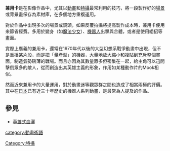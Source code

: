 {{Unreferenced|time=2019-11-03T03:27:38+00:00}}
'''兼用卡'''是在影像作品中，尤其以[[動畫|動畫]]和[[特攝|特攝]]最常利用的技巧，將一段製作好的[[場景|場景]]或背景畫保存為素材庫，在多個地方重複運用。

對於作品中出現多次的場景或鏡頭，如果反覆拍攝將提高製作成本時，兼用卡便用來節省經費。多用於變身（如[[魔法少女|魔法少女]]）、[[機器人|機器人]]出擊與合體，或者是使用絕招等畫面。

實際上廣義的兼用卡，還常在1970年代以後的大型幻想系戰爭動畫中出現，但不是重播某片段，而是把「量產型」的機器，大量地放大縮小和複貼到充斥整個畫面，制造氣勢磅薄的戰場。而且亦因為其數量眾多但密集在一起，給主角可以迅間擊倒眾多的敵人，從而創造出其英雄主義的形象，作用如某種動作片的Mook相似。

然而近來兼用卡的大量運用，對於動畫迷等觀眾群之間也造成了相當兩極的評價。其中在[[日本|日本]]已有近三十年歷史的機器人系列動畫，是最常為人提及的作品。

==參見==
*[[英雄式血灑|英雄式血灑]]

<!--兼用卡最大宗：機動戰士Gundam Seed Destiny&機動戰士Gundam Seed Destiny-->

[[category:動畫術語|category:動畫術語]]
[[Category:特攝|Category:特攝]]
